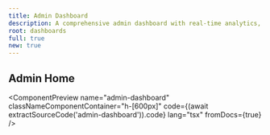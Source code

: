 ```yaml
---
title: Admin Dashboard
description: A comprehensive admin dashboard with real-time analytics, user management, and system monitoring. Features custom components with minimal shadcn usage.
root: dashboards
full: true
new: true
---
```



## Admin Home

<ComponentPreview name="admin-dashboard"
  classNameComponentContainer="h-[600px]"
  code={(await extractSourceCode('admin-dashboard')).code}
  lang="tsx"
  fromDocs={true}
/>
